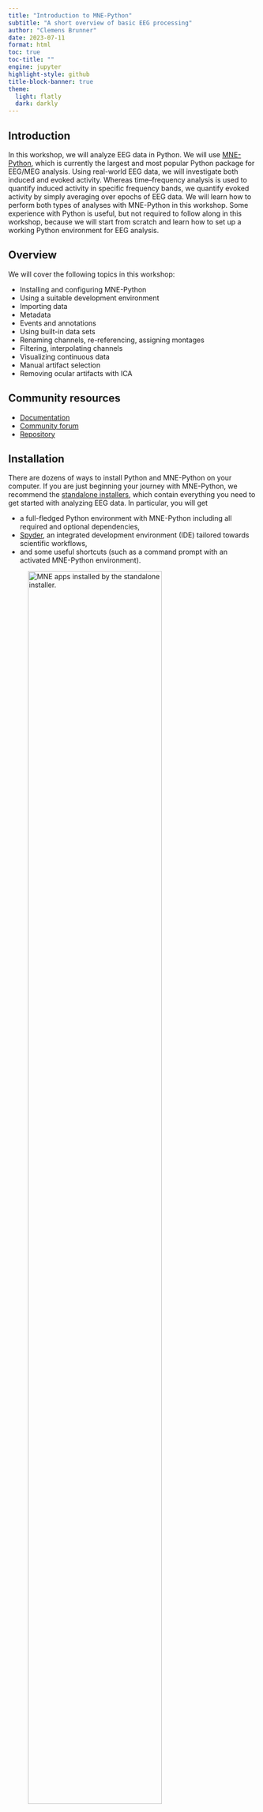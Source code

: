 ```yaml
---
title: "Introduction to MNE-Python"
subtitle: "A short overview of basic EEG processing"
author: "Clemens Brunner"
date: 2023-07-11
format: html
toc: true
toc-title: ""
engine: jupyter
highlight-style: github
title-block-banner: true
theme:
  light: flatly
  dark: darkly
---
```


## Introduction

In this workshop, we will analyze EEG data in Python. We will use [MNE-Python](https://mne.tools), which is currently the largest and most popular Python package for EEG/MEG analysis. Using real-world EEG data, we will investigate both induced and evoked activity. Whereas time–frequency analysis is used to quantify induced activity in specific frequency bands, we quantify evoked activity by simply averaging over epochs of EEG data. We will learn how to perform both types of analyses with MNE-Python in this workshop. Some experience with Python is useful, but not required to follow along in this workshop, because we will start from scratch and learn how to set up a working Python environment for EEG analysis.


## Overview

We will cover the following topics in this workshop:

- Installing and configuring MNE-Python
- Using a suitable development environment
- Importing data
- Metadata
- Events and annotations
- Using built-in data sets
- Renaming channels, re-referencing, assigning montages
- Filtering, interpolating channels
- Visualizing continuous data
- Manual artifact selection
- Removing ocular artifacts with ICA


## Community resources

- [Documentation](https://mne.tools/stable/index.html)
- [Community forum](https://mne.discourse.group/)
- [Repository](https://github.com/mne-tools/mne-python)


## Installation

There are dozens of ways to install Python and MNE-Python on your computer. If you are just beginning your journey with MNE-Python, we recommend the [standalone installers](https://mne.tools/stable/install/installers.html), which contain everything you need to get started with analyzing EEG data. In particular, you will get

- a full-fledged Python environment with MNE-Python including all required and optional dependencies,
- [Spyder](https://www.spyder-ide.org/), an integrated development environment (IDE) tailored towards scientific workflows,
- and some useful shortcuts (such as a command prompt with an activated MNE-Python environment).

![MNE apps installed by the standalone installer.](mne-apps.png){#fig-apps width=80%}

:::{.callout-note}
If you are a more experienced Pythonista and would like to customize your MNE-Python installation, we also support [manual installations](https://mne.tools/stable/install/manual_install.html) with `pip` and `conda`.
:::

Although the standalone installers contain hundreds of useful packages, sometimes you still might want to use a package that is not available out of the box. For example, to import data from [XDF](https://github.com/sccn/xdf/wiki/Specifications) files (a popular file format for biosignal data produced by devices compatible with [LSL](https://labstreaminglayer.org/#/)), we need to use the `pyxdf` package, which is currently not included in the standalone installers. To install additional packages, start the MNE command prompt and enter the following command:

```bash
mamba install pyxdf
```

That's it – now you can use the `pyxdf` package in all your projects!


## Spyder

![Main window of Spyder, the scientific Python development environment.](spyder.png){#fig-spyder}


## Prerequisites

As with every third-party Python module, you need to import it before you can start using it. Typically, we import the entire base module like this:

```python
import mne
```

```python
#| echo: false
mne.set_log_level("ERROR")
```

However, sometimes it is convenient to only import specific submodules and/or functions, for example:

```python
from mne.io import read_raw
```

:::{.callout-tip}
If you want to check your current MNE-Python environment, run the following command:

```python
mne.sys_info()
```

The output is also very useful for developers, so make sure to include it if you report an issue with MNE-Python.
:::


## Continuous, epoched, and evoked data

Let's introduce some MNE-specific terminology before we start working on a first example (check out the [glossary](https://mne.tools/stable/glossary.html) for more definitions). There are three different types that represent EEG data:

- `Raw` objects contain *continuous* data ([official tutorial](https://mne.tools/stable/auto_tutorials/raw/10_raw_overview.html))
- `Epochs` objects contain *epoched* (discontinuous, segmented) data ([official tutorial](https://mne.tools/stable/auto_tutorials/epochs/10_epochs_overview.html))
- `Evoked` objects contain *evoked* data (averaged epochs) ([official tutorial](https://mne.tools/stable/auto_tutorials/evoked/10_evoked_overview.html))

Another core data type is `Info` (more info – pun intended – is available [here](https://mne.tools/stable/auto_tutorials/intro/30_info.html)), which contains metadata such as sampling frequency and channel properties. All three previously mentioned data types (`Raw`, `Epochs`, and `Evoked`) have associated `Info` attributes (available as `info`, for example `raw.info`, `epochs.info`, and `evoked.info` for objects called `raw`, `epochs`, and `evoked`, respectively).


## Importing data

In the following example, we will use the [EEG motor movement/imagery](https://physionet.org/content/eegmmidb/1.0.0/) data set available on PhysioNet. Let's download one particular file, namely [`S001R04.edf`](https://physionet.org/files/eegmmidb/1.0.0/S001/S001R04.edf?download). In the next section, we'll see that MNE-Python has a built-in importer for this data set, which makes it much easier to download this file (or any file which is part of this data set).

:::{.callout-important}
All examples assume that external data files (such as `S001R04.edf`) are located in the working directory.
:::

We can now import the data with the previously imported `read_raw()` function:

```python
raw = read_raw("S001R04.edf")
```

:::{.callout-note}
Most MNE commands ouput informative messages, which can be quite useful during interactive data exploration. However, if you would like to silence these messages, you can do this with the following command:

```python
mne.set_log_level("ERROR")
```

Since the output can be rather verbose, we'll only show messages when they are important for a particular example throughout this document.
:::

[https://cbrnr.github.io/blog/importing-eeg-data/](https://cbrnr.github.io/blog/importing-eeg-data/)


## Using built-in data sets

The `mne.datasets` module provides convenient access to many public data sets (see [this overview](https://mne.tools/stable/overview/datasets_index.html) for a complete list of available data sets). Depending on the data set, use either `data_path()` or `load_data()` to download the entire data set or only a specific subset, respectively. 

For example, let's take a look at the EEG motor movement/imagery we've manually downloaded and imported previously. MNE-Python includes a dedicated importer in `mne.datasets.eegbci`. We can use it to download and import three data files for `S001`, namely runs 4, 8, and 12 (which contain data from a left versus right hand motor imagery task): 

```python
files = mne.datasets.eegbci.load_data(subject=1, runs=[4, 8, 12])
```

MNE-Python will download and store the requested files in a suitable location and return a list of paths. We can then use this list to actually import the data, for example with a list comprehension:

```python
raws = [read_raw(file) for file in files]
```

Now `raws` is a list containing three `Raw` objects corresponding to the data from the three files. We can concatenate these objects into a single `Raw` instance, which will make subsequent analyses possible:

```python
raw = mne.concatenate_raws(raws)
```


## Visualizing continuous and epoched EEG data

- The MNE-Python signal browser

[https://cbrnr.github.io/blog/visualizing-eeg-data/](https://cbrnr.github.io/blog/visualizing-eeg-data/)


## Removing ocular artifacts with ICA

[https://cbrnr.github.io/blog/removing-eog-ica/](https://cbrnr.github.io/blog/removing-eog-ica/)


## Real-world examples

- Importing XDF
- Events and annotations
- Filtering (lowpass, highpass, bandpass, notch)
- Reference (and re-referencing)
- Interpolating bad channels
- Epoching
- Time–frequency analysis (ERD/ERS)
- Event-related potential (ERP) analysis

[https://github.com/cbrnr/bci-event-2021](https://github.com/cbrnr/bci-event-2021)
